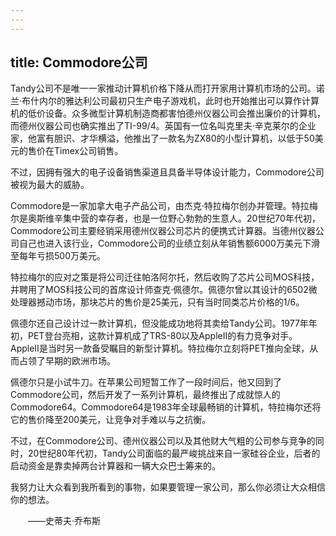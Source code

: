 ```yaml
---
---
---
```

title: Commodore公司
---




Tandy公司不是唯一一家推动计算机价格下降从而打开家用计算机市场的公司。诺兰·布什内尔的雅达利公司最初只生产电子游戏机，此时也开始推出可以算作计算机的低价设备。众多微型计算机制造商都害怕德州仪器公司会推出廉价的计算机，而德州仪器公司也确实推出了TI-99/4。英国有一位名叫克里夫·辛克莱尔的企业家，他富有胆识、才华横溢，他推出了一款名为ZX80的小型计算机，以低于50美元的售价在Timex公司销售。

不过，因拥有强大的电子设备销售渠道且具备半导体设计能力，Commodore公司被视为最大的威胁。

Commodore是一家加拿大电子产品公司，由杰克·特拉梅尔创办并管理。特拉梅尔是奥斯维辛集中营的幸存者，也是一位野心勃勃的生意人。20世纪70年代初，Commodore公司主要经销采用德州仪器公司芯片的便携式计算器。当德州仪器公司自己也进入该行业，Commodore公司的业绩立刻从年销售额6000万美元下滑至每年亏损500万美元。

特拉梅尔的应对之策是将公司迁往帕洛阿尔托，然后收购了芯片公司MOS科技，并聘用了MOS科技公司的首席设计师查克·佩德尔。佩德尔曾以其设计的6502微处理器撼动市场，那块芯片的售价是25美元，只有当时同类芯片价格的1/6。

佩德尔还自己设计过一款计算机，但没能成功地将其卖给Tandy公司。1977年年初，PET登台亮相，这款计算机成了TRS-80以及AppleII的有力竞争对手。AppleII是当时另一款备受瞩目的新型计算机。特拉梅尔立刻将PET推向全球，从而占领了早期的欧洲市场。

佩德尔只是小试牛刀。在苹果公司短暂工作了一段时间后，他又回到了Commodore公司，然后开发了一系列计算机，最终推出了成就惊人的Commodore64。Commodore64是1983年全球最畅销的计算机，特拉梅尔还将它的售价降至200美元，让竞争对手难以与之抗衡。

不过，在Commodore公司、德州仪器公司以及其他财大气粗的公司参与竞争的同时，20世纪80年代初，Tandy公司面临的最严峻挑战来自一家硅谷企业，后者的启动资金是靠卖掉两台计算器和一辆大众巴士筹来的。





我努力让大众看到我所看到的事物，如果要管理一家公司，那么你必须让大众相信你的想法。

　　——史蒂夫·乔布斯